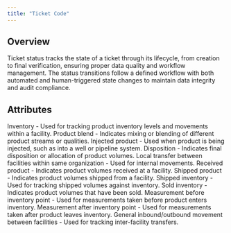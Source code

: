 ```yaml
---
title: "Ticket Code"
---
```


## Overview

Ticket status tracks the state of a ticket through its lifecycle, from creation to final verification, ensuring proper data quality and workflow management. The status transitions follow a defined workflow with both automated and human-triggered state changes to maintain data integrity and audit compliance.

## Attributes

<ResponseField name="INV">
  Inventory - Used for tracking product inventory levels and movements within a
  facility.
</ResponseField>

<ResponseField name="BLEND">
  Product blend - Indicates mixing or blending of different product streams or
  qualities.
</ResponseField>

<ResponseField name="INJ">
  Injected product - Used when product is being injected, such as into a well or
  pipeline system.
</ResponseField>

<ResponseField name="DISP">
  Disposition - Indicates final disposition or allocation of product volumes.
</ResponseField>

<ResponseField name="LOCAL">
  Local transfer between facilities within same organization - Used for internal
  movements.
</ResponseField>

<ResponseField name="REC">
  Received product - Indicates product volumes received at a facility.
</ResponseField>

<ResponseField name="SHIP">
  Shipped product - Indicates product volumes shipped from a facility.
</ResponseField>

<ResponseField name="SHIP_INV">
  Shipped inventory - Used for tracking shipped volumes against inventory.
</ResponseField>

<ResponseField name="SALE">
  Sold inventory - Indicates product volumes that have been sold.
</ResponseField>

<ResponseField name="PRE_INV">
  Measurement before inventory point - Used for measurements taken before
  product enters inventory.
</ResponseField>

<ResponseField name="POST_INV">
  Measurement after inventory point - Used for measurements taken after product
  leaves inventory.
</ResponseField>

<ResponseField name="IN_OUT">
  General inbound/outbound movement between facilities - Used for tracking
  inter-facility transfers.
</ResponseField>
